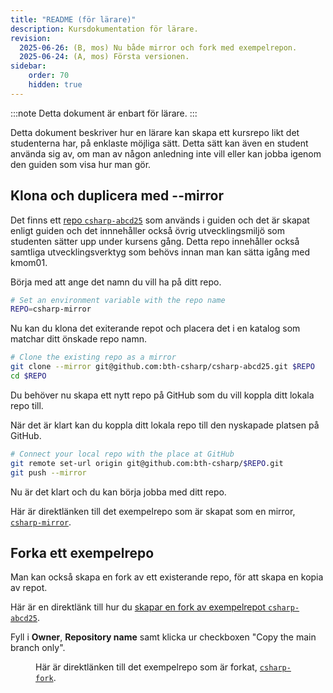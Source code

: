 ```yaml
---
title: "README (för lärare)" 
description: Kursdokumentation för lärare.
revision:
  2025-06-26: (B, mos) Nu både mirror och fork med exempelrepon. 
  2025-06-24: (A, mos) Första versionen. 
sidebar:
    order: 70
    hidden: true
---
```



:::note
Detta dokument är enbart för lärare.
:::

Detta dokument beskriver hur en lärare kan skapa ett kursrepo likt det studenterna har, på enklaste möjliga sätt. Detta sätt kan även en student använda sig av, om man av någon anledning inte vill eller kan jobba igenom den guiden som visa hur man gör.



## Klona och duplicera med --mirror

Det finns ett [repo `csharp-abcd25`](https://github.com/bth-csharp/csharp-abcd25) som används i guiden och det är skapat enligt guiden och det innnehåller också övrig utvecklingsmiljö som studenten sätter upp under kursens gång. Detta repo innehåller också samtliga utvecklingsverktyg som behövs innan man kan sätta igång med kmom01.

Börja med att ange det namn du vill ha på ditt repo.

```bash title="Ange namnet på ditt blivande repo."
# Set an environment variable with the repo name
REPO=csharp-mirror
```

Nu kan du klona det exiterande repot och placera det i en katalog som matchar ditt önskade repo namn.

```bash title="Klona det befintliga repot och alla dess delar."
# Clone the existing repo as a mirror
git clone --mirror git@github.com:bth-csharp/csharp-abcd25.git $REPO
cd $REPO
```

Du behöver nu skapa ett nytt repo på GitHub som du vill koppla ditt lokala repo till.

När det är klart kan du koppla ditt lokala repo till den nyskapade platsen på GitHub.

```bash title="Koppla det lokala repot till platsen på GitHub."
# Connect your local repo with the place at GitHub
git remote set-url origin git@github.com:bth-csharp/$REPO.git
git push --mirror
```

Nu är det klart och du kan börja jobba med ditt repo.

Här är direktlänken till det exempelrepo som är skapat som en mirror, [`csharp-mirror`](https://github.com/bth-csharp/csharp-mirror).



## Forka ett exempelrepo

Man kan också skapa en fork av ett existerande repo, för att skapa en kopia av repot.

Här är en direktlänk till hur du [skapar en fork av exempelrepot `csharp-abcd25`](https://github.com/bth-csharp/csharp-abcd25/fork).

Fyll i **Owner**, **Repository name** samt klicka ur checkboxen "Copy the main branch only".


<Figure 
    src={fork1}
    caption="Alla delar är ifyllda och nu kan du skapa din fork av exempelrepot."
/>

Här är direktlänken till det exempelrepo som är forkat, [`csharp-fork`](https://github.com/bth-csharp/csharp-fork).
